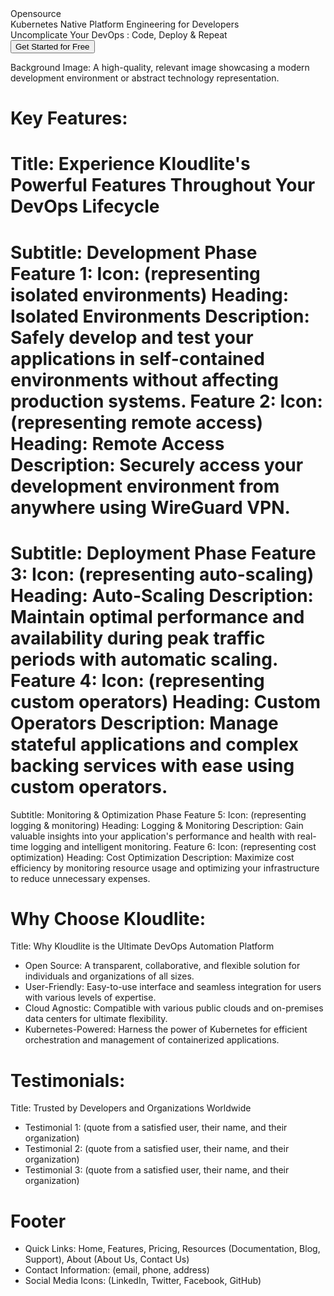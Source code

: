<div className="w-max-">
  <div className={"text-xs uppercase font-semibold"}>Opensource</div>
  <div className={"text-large"}>Kubernetes Native Platform Engineering for Developers</div>
  <div>Uncomplicate Your DevOps : Code, Deploy & Repeat</div>
  <button>Get Started for Free</button>
</div>





[//]: # (Subheadline: Simplify, Automate, and Accelerate Your Code-to-Cloud Journey with Kloudlite)

[//]: # (Call-to-action Button:)

Background Image: A high-quality, relevant image showcasing a modern development environment or abstract technology representation.


# Key Features:

Title: Experience Kloudlite's Powerful Features Throughout Your DevOps Lifecycle
=======
Subtitle: Development Phase
Feature 1:
Icon: (representing isolated environments)
Heading: Isolated Environments
Description: Safely develop and test your applications in self-contained environments without affecting production systems.
Feature 2:
Icon: (representing remote access)
Heading: Remote Access
Description: Securely access your development environment from anywhere using WireGuard VPN.
=======
Subtitle: Deployment Phase
Feature 3:
Icon: (representing auto-scaling)
Heading: Auto-Scaling
Description: Maintain optimal performance and availability during peak traffic periods with automatic scaling.
Feature 4:
Icon: (representing custom operators)
Heading: Custom Operators
Description: Manage stateful applications and complex backing services with ease using custom operators.
=======
Subtitle: Monitoring & Optimization Phase
Feature 5:
Icon: (representing logging & monitoring)
Heading: Logging & Monitoring
Description: Gain valuable insights into your application's performance and health with real-time logging and intelligent monitoring.
Feature 6:
Icon: (representing cost optimization)
Heading: Cost Optimization
Description: Maximize cost efficiency by monitoring resource usage and optimizing your infrastructure to reduce unnecessary expenses.


# Why Choose Kloudlite:
Title: Why Kloudlite is the Ultimate DevOps Automation Platform
- Open Source: A transparent, collaborative, and flexible solution for individuals and organizations of all sizes.
- User-Friendly: Easy-to-use interface and seamless integration for users with various levels of expertise.
- Cloud Agnostic: Compatible with various public clouds and on-premises data centers for ultimate flexibility.
- Kubernetes-Powered: Harness the power of Kubernetes for efficient orchestration and management of containerized applications.

# Testimonials:
Title: Trusted by Developers and Organizations Worldwide
- Testimonial 1: (quote from a satisfied user, their name, and their organization)
- Testimonial 2: (quote from a satisfied user, their name, and their organization)
- Testimonial 3: (quote from a satisfied user, their name, and their organization)

# Footer
- Quick Links: Home, Features, Pricing, Resources (Documentation, Blog, Support), About (About Us, Contact Us)
- Contact Information: (email, phone, address)
- Social Media Icons: (LinkedIn, Twitter, Facebook, GitHub)


